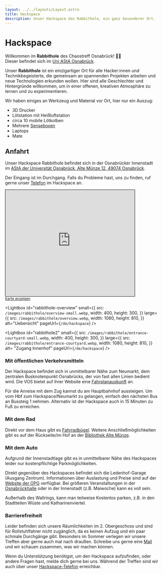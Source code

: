 ```yaml
---
layout: ../../layouts/Layout.astro
title: Hackspace
description: Unser Hackspace das Rabbithole, ein ganz besonderer Ort.
---
```



# Hackspace

Willkommen im **Rabbithole** des Chaostreff Osnabrück! 🐇✨<br/>
Dieser befindet sich im [Uni AStA Osnabrück](/de/hackspace#anfahrt).

Unser **Rabbithole** ist ein einzigartiger Ort für alle Hacker:innen und Technikbegeisterte, die gemeinsam an spannenden Projekten arbeiten und neue Technologien erkunden wollen. Hier sind alle Geschlechter und Hintergründe willkommen, um in einer offenen, kreativen Atmosphäre zu lernen und zu experimentieren.

Wir haben einiges an Werkzeug und Material vor Ort, hier nur ein Auszug:

- 3D Drucker
- Lötstation mit Heißluftstation
- circa 10 mobile Lötkolben
- Mehrere [Senseboxen](https://sensebox.de/)
- Laptops
- Mate

## Anfahrt

Unser Hackspace Rabbithole befindet sich in der Osnabrücker Innenstadt im [AStA der Universität Osnabrück, Alte Münze 12, 49074 Osnabrück](https://www.openstreetmap.org/way/696172783).

Der Eingang ist im Durchgang. Falls du Probleme hast, uns zu finden, ruf gerne unser [Telefon](/de/contact) im Hackspace an.

<iframe
  width="425"
  height="350"
  src="https://www.openstreetmap.org/export/embed.html?bbox=8.043885827064516%2C52.27170106338023%2C8.047828674316408%2C52.273778889502324&amp;layer=mapnik&amp;marker=52.27273998861608%2C8.04585725069046"
  style="border: 1px solid black"
></iframe>
<br />
<small>
  <a
    rel="noreferrer"
    target="_blank"
    href="https://www.openstreetmap.org/?mlat=52.272740&amp;mlon=8.045857#map=19/52.272740/8.045857"
  >
    Karte anzeigen
  </a>
</small>

<div className="flex gap-3">
<Lightbox
  id="rabbithole"
  small={{
    src: `/images/rabbithole/entrance-ledenhof-small.webp`,
    width: 400,
    height: 300,
  }}
  large={{
    src: `/images/rabbithole/entrance-ledenhof.webp`,
    width: 1080,
    height: 810,
  }}
  alt="Zugang Ledenhof"
  pageUrl={`/de/hackspace`}
/>

<Lightbox
  id="rabbithole-overview"
  small={{
    src: `/images/rabbithole/overview-small.webp`,
    width: 400,
    height: 300,
  }}
  large={{
    src: `/images/rabbithole/overview.webp`,
    width: 1080,
    height: 810,
  }}
  alt="Uebersicht"
  pageUrl={`/de/hackspace`}
/>

<Lightbox
  id="rabbithole2"
  small={{
    src: `/images/rabbithole/entrance-courtyard-small.webp`,
    width: 400,
    height: 300,
  }}
  large={{
    src: `/images/rabbithole/entrance-courtyard.webp`,
    width: 1080,
    height: 810,
  }}
  alt= "Zugang Innenhof"
  pageUrl={`/de/hackspace`}
/>
</div>

### Mit öffentlichen Verkehrsmitteln

Der Hackspace befindet sich in unmittelbarer Nähe zum Neumarkt, dem zentralen Busknotenpunkt Osnabrücks, der von fast allen Linien bedient wird.
Die VOS bietet auf ihrer Website eine [Fahrplanauskunft](https://www.vos.info/fahrplaner/#depart!Z%7COsnabr%C3%BCck%20Neumarkt) an.

Für die Anreise mit dem Zug kannst du am Hauptbahnhof aussteigen. Um vom Hbf zum Hackspace/Neumarkt zu gelangen, einfach den nächsten Bus an Bussteig 1 nehmen. Alternativ ist der Hackspace auch in 15 Minuten zu Fuß zu erreichen.

### Mit dem Rad

Direkt vor dem Haus gibt es [Fahrradbügel](https://www.openstreetmap.org/node/473015925). Weitere Anschließmöglichkeiten gibt es auf der Rückseite/im Hof an der [Bibliothek Alte Münze](https://www.openstreetmap.org/node/1747348346).

### Mit dem Auto

Aufgrund der Innenstadtlage gibt es in unmittelbarer Nähe des Hackspaces leider nur kostenpflichtige Parkmöglichkeiten.

Direkt gegenüber des Hackspaces befindet sich die Ledenhof-Garage (Ausgang Zentrum). Informationen über Auslastung und Preise sind auf der [Website der OPG](https://www.parken-osnabrueck.de/parken/parkplatzsuche/detail/parkhaus-ledenhof-garage.html) verfügbar. Bei größeren Veranstaltungen in der [Osnabrückhalle](https://www.osnabrueckhalle.de/besuchen/programm/) oder in der Innenstadt (z.B. Maiwoche) kann es voll sein.

Außerhalb des Wallrings, kann man teilweise Kostenlos parken, z.B. in den Stadtteilen Wüste und Katharinenviertel.

### Barrierefreiheit

Leider befinden sich unsere Räumlichkeiten im 2. Obergeschoss und sind für Rollstuhlfahrer nicht zugänglich, da es keinen Aufzug und ein paar schmale Durchgänge gibt. Besonders im Sommer verlegen wir unsere Treffen aber gerne auch mal nach draußen. Schreibe uns gerne eine [Mail](/de/contact) und wir schauen zusammen, was wir machen können.

Wenn du Unterstützung benötigst, um den Hackspace aufzufinden, oder andere Fragen hast, melde dich gerne bei uns. Während der Treffen sind wir auch über unser [Hackspace-Telefon](/de/contact) erreichbar.
